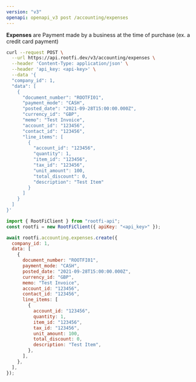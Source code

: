 ```yaml
---
version: "v3"
openapi: openapi_v3 post /accounting/expenses
---
```


**Expenses** are Payment made by a business at the time of purchase (ex. a credit card payment)

<RequestExample>

```bash cURL
curl --request POST \
  --url https://api.rootfi.dev/v3/accounting/expenses \
  --header 'Content-Type: application/json' \
  --header 'api_key: <api-key>' \
  --data '{
  "company_id": 1,
  "data": [
    {
      "document_number": "ROOTFI01",
      "payment_mode": "CASH",
      "posted_date": "2021-09-28T15:00:00.000Z",
      "currency_id": "GBP",
      "memo": "Test Invoice",
      "account_id": "123456",
      "contact_id": "123456",
      "line_items": [
        {
          "account_id": "123456",
          "quantity": 1,
          "item_id": "123456",
          "tax_id": "123456",
          "unit_amount": 100,
          "total_discount": 0,
          "description": "Test Item"
        }
      ]
    }
  ]
}'
```

```javascript NodeJS
import { RootFiClient } from "rootfi-api";
const rootfi = new RootFiClient({ apiKey: "<api_key>" });

await rootfi.accounting.expenses.create({
  company_id: 1,
  data: [
    {
      document_number: "ROOTFI01",
      payment_mode: "CASH",
      posted_date: "2021-09-28T15:00:00.000Z",
      currency_id: "GBP",
      memo: "Test Invoice",
      account_id: "123456",
      contact_id: "123456",
      line_items: [
        {
          account_id: "123456",
          quantity: 1,
          item_id: "123456",
          tax_id: "123456",
          unit_amount: 100,
          total_discount: 0,
          description: "Test Item",
        },
      ],
    },
  ],
});
```

</RequestExample>
